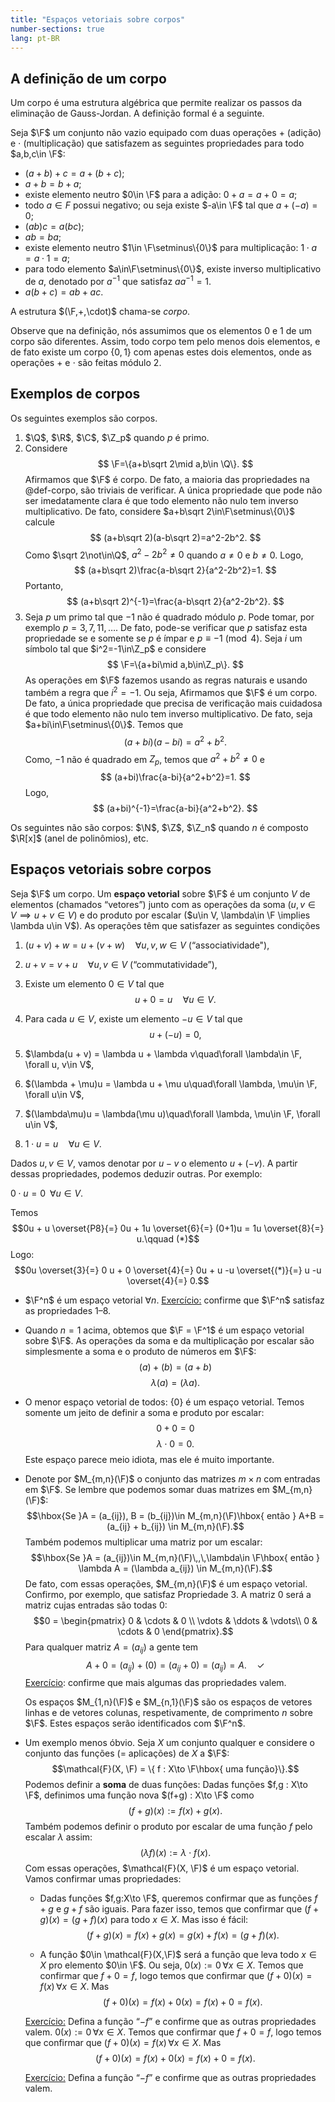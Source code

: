 ```yaml
--- 
title: "Espaços vetoriais sobre corpos"
number-sections: true
lang: pt-BR
---
```


## A definição de um corpo

Um corpo é uma estrutura algébrica que permite realizar os passos da eliminação de Gauss-Jordan. A definição formal é a seguinte.

:::{#def-corpo}
Seja $\F$ um conjunto não vazio equipado com duas operações $+$ (adição) e $\cdot$ (multiplicação) que satisfazem as seguintes propriedades para todo $a,b,c\in \F$:


- $(a+b)+c=a+(b+c)$;
- $a+b=b+a$;
- existe elemento neutro $0\in \F$ para a adição: $0+a=a+0=a$;
- todo $a\in F$ possui negativo; ou seja existe $-a\in \F$ tal que $a+(-a)=0$;
- $(ab)c=a(bc)$;
- $ab=ba$;
- existe elemento neutro $1\in \F\setminus\{0\}$ para multiplicação: $1\cdot a=a\cdot 1=a$;
- para todo elemento $a\in\F\setminus\{0\}$, existe inverso multiplicativo de $a$, denotado por 
  $a^{-1}$ que satisfaz $aa^{-1}=1$. 
- $a(b+c)=ab+ac$.

A estrutura $(\F,+,\cdot)$ chama-se *corpo*. 
:::

Observe que na definição, nós assumimos que os elementos $0$ e $1$ de um corpo são diferentes. Assim, todo corpo tem pelo menos dois elementos, 
e de fato existe um corpo $\{0,1\}$ com apenas estes dois elementos, onde as operações $+$ e $\cdot$ são feitas módulo $2$.  

## Exemplos de corpos

:::{#exm-corpo}
Os seguintes exemplos são corpos.

1. $\Q$, $\R$, $\C$, $\Z_p$ quando $p$ é primo. 
2. Considere 
   $$
   \F=\{a+b\sqrt 2\mid a,b\in \Q\}.
   $$
   Afirmamos que $\F$ é corpo. De fato, a maioria das propriedades na @def-corpo, são triviais de verificar. A única propriedade que pode 
   não ser imedatamente clara é que todo elemento não nulo tem inverso multiplicativo. De fato, considere $a+b\sqrt 2\in\F\setminus\{0\}$ 
   calcule 
   $$
   (a+b\sqrt 2)(a-b\sqrt 2)=a^2-2b^2. 
   $$
   Como $\sqrt 2\not\in\Q$, $a^2-2b^2\neq 0$ quando $a\neq 0$ e $b\neq 0$. Logo, 
   $$
   (a+b\sqrt 2)\frac{a-b\sqrt 2}{a^2-2b^2}=1.
   $$
   Portanto,
   $$
   (a+b\sqrt 2)^{-1}=\frac{a-b\sqrt 2}{a^2-2b^2}. 
   $$
3. Seja $p$ um primo tal que $-1$ não é quadrado módulo $p$. Pode tomar, por exemplo $p=3,7,11,\ldots$. De fato, pode-se verificar que 
   $p$ satisfaz esta propriedade se e somente se $p$ é ímpar e $p\equiv -1\pmod 4$. Seja $i$ um símbolo tal que $i^2=-1\in\Z_p$ e considere 
   $$
   \F=\{a+bi\mid a,b\in\Z_p\}. 
   $$
   As operações em $\F$ fazemos usando as regras naturais e usando também a regra que $i^2=-1$. Ou seja, 
   \begin{align*}
   (a+bi)+(c+di)&=a+c+(b+d)i;\\
   (a+bi)\cdot(c+di)&=ac-bd+(ad+bc)i.
   \end{align*}
   Afirmamos que $\F$ é um corpo. De fato, a única propriedade que precisa de verificação mais cuidadosa é que todo elemento não 
   nulo tem inverso multiplicativo. De fato, seja $a+bi\in\F\setminus\{0\}$. Temos que 
   $$
   (a+bi)(a-bi)=a^2+b^2.
   $$
   Como, $-1$ não é quadrado em $Z_p$, temos que $a^2+b^2\neq 0$ e 
   $$
   (a+bi)\frac{a-bi}{a^2+b^2}=1.
   $$
   Logo, 
   $$
   (a+bi)^{-1}=\frac{a-bi}{a^2+b^2}.
   $$
:::

:::{#exm-nãocorpo}
Os seguintes não são corpos: $\N$, $\Z$, $\Z_n$ quando $n$ é composto $\R[x]$ (anel de polinômios), etc.  
:::

## Espaços vetoriais sobre corpos

:::{#def-ev}
Seja $\F$ um corpo. Um **espaço vetorial** sobre $\F$ é um conjunto $V$ de elementos
(chamados "vetores") junto com as operações da soma
($u, v\in V \implies u+v\in V$) e do produto por
escalar ($u\in V, \lambda\in \F \implies \lambda u\in V$). As
operações têm que satisfazer as seguintes condições

1.  $(u+v)+w = u + (v + w)\quad \forall u, v, w\in V$
    ("associatividade\"),

2.  $u + v = v + u\quad \forall u, v\in V$
    ("commutatividade"),

3.  Existe um elemento $0\in V$ tal que
    $$u + 0 = u\quad\forall u\in V.$$

4.  Para cada $u\in V$, existe um elemento $-u\in V$ tal que
    $$u + (-u) = 0,$$

5.  $\lambda(u + v) = \lambda u + \lambda v\quad\forall \lambda\in \F, \forall u, v\in V$,

6.  $(\lambda + \mu)u = \lambda u + \mu u\quad\forall \lambda, \mu\in \F, \forall u\in V$,

7.  $(\lambda\mu)u = \lambda(\mu u)\quad\forall \lambda, \mu\in \F, \forall u\in V$,

8.  $1\cdot u = u\quad \forall u\in V$.
:::


Dados $u, v\in V$, vamos denotar por $u - v$ o
elemento $u + (-v)$. A partir dessas propriedades, podemos
deduzir outras. Por exemplo:

:::{#lem-ev-zero} 
$0\cdot u = 0\,\,\,\forall u\in V$.
:::

:::{.proof}
Temos
$$0u + u \overset{P8}{=} 0u + 1u \overset{6}{=} (0+1)u = 1u \overset{8}{=} u.\qquad (*)$$
Logo:
$$0u \overset{3}{=} 0 u + 0 \overset{4}{=} 0u + u -u \overset{(*)}{=} 
u -u \overset{4}{=} 0.$$
:::

:::{#exm-ev}
-   $\F^n$ é um espaço vetorial $\forall n$. [Exercício:]{.underline}
    confirme que $\F^n$ satisfaz as propriedades 1--8.

-   Quando $n=1$ acima, obtemos que $\F = \F^1$ é um espaço vetorial
    sobre $\F$. As operações da soma e da multiplicação por escalar são
    simplesmente a soma e o produto de números em $\F$:
    $$(a) + (b) = (a+b)$$ $$\lambda(a) = (\lambda a).$$

-   O menor espaço vetorial de todos: $\{0\}$ é um espaço vetorial.
    Temos somente um jeito de definir a soma e produto por escalar:
    $$0 + 0 = 0$$ $$\lambda\cdot 0 = 0.$$ Este
    espaço parece meio idiota, mas ele é muito importante.

-   Denote por $M_{m,n}(\F)$ o conjunto das matrizes $m\times n$ com
    entradas em $\F$. Se lembre que podemos somar duas matrizes em
    $M_{m,n}(\F)$:
    $$\hbox{Se }A = (a_{ij}), B = (b_{ij})\in M_{m,n}(\F)\hbox{ então } A+B = (a_{ij} + b_{ij}) \in M_{m,n}(\F).$$
    Também podemos multiplicar uma matriz por um escalar:
    $$\hbox{Se }A = (a_{ij})\in M_{m,n}(\F)\,,\,\lambda\in \F\hbox{ então } \lambda A = (\lambda a_{ij}) \in M_{m,n}(\F).$$
    De fato, com essas operações, $M_{m,n}(\F)$ é um espaço vetorial.
    Confirmo, por exemplo, que satisfaz Propriedade 3. A matriz $0$
    será a matriz cujas entradas são todas $0$:
    $$0 = \begin{pmatrix}
    0 & \cdots & 0 \\
    \vdots & \ddots & \vdots\\
    0 & \cdots & 0
    \end{pmatrix}.$$ Para qualquer matriz $A = (a_{ij})$ a gente tem
    $$A + 0 = (a_{ij}) + (0) = (a_{ij} + 0) = (a_{ij}) = A.\quad\checkmark$$
    [Exercício]{.underline}: confirme que mais algumas das propriedades
    valem.

    Os espaços $M_{1,n}(\F)$ e $M_{n,1}(\F)$ são os espaços de vetores
    linhas e de vetores colunas, respetivamente, de comprimento $n$
    sobre $\F$. Estes espaços serão identificados com $\F^n$.

-   Um exemplo menos óbvio. Seja $X$ um conjunto qualquer e considere o
    conjunto das funções (= aplicações) de $X$ a $\F$:
    $$\mathcal{F}(X, \F) = \{ f : X\to \F\hbox{ uma função}\}.$$ Podemos
    definir a **soma** de duas funções: Dadas funções $f,g : X\to \F$,
    definimos uma função nova $(f+g) : X\to \F$ como
    $$(f+g)(x) := f(x) + g(x).$$ Também podemos definir o produto por
    escalar de uma função $f$ pelo escalar $\lambda$ assim:
    $$(\lambda f)(x) := \lambda\cdot f(x).$$ Com essas operações,
    $\mathcal{F}(X, \F)$ é um espaço vetorial. Vamos confirmar umas
    propriedades:

    -   Dadas funções $f,g:X\to \F$, queremos confirmar que as funções
        $f+g$ e $g+f$ são iguais. Para fazer isso, temos que confirmar
        que $(f+g)(x) = (g+f)(x)$ para todo $x\in X$. Mas isso é fácil:
        $$(f+g)(x) = f(x) + g(x) = g(x) + f(x) = (g+f)(x).$$

    -   A função $0\in \mathcal{F}(X,\F)$ será a função que leva
        todo $x\in X$ pro elemento $0\in \F$. Ou seja,
        $0(x) := 0\,\forall x\in X$. Temos que confirmar que
        $f+0 = f$, logo temos que confirmar que
        $(f+0)(x) = f(x)\,\forall x\in X$. Mas
        $$(f+0)(x) = f(x) + 0(x) = f(x) + 0 = f(x).$$

    [Exercício:]{.underline} Defina a função "$-f$" e confirme que as
    outras propriedades valem.
        $0(x) := 0\,\forall x\in X$. Temos que confirmar que
        $f+0 = f$, logo temos que confirmar que
        $(f+0)(x) = f(x)\,\forall x\in X$. Mas
        $$(f+0)(x) = f(x) + 0(x) = f(x) + 0 = f(x).$$

    [Exercício:]{.underline} Defina a função "$-f$" e confirme que as
    outras propriedades valem.
:::
